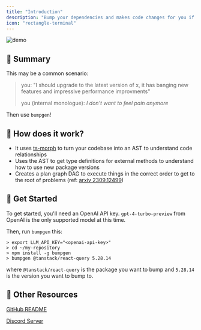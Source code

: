 ```yaml
---
title: "Introduction"
description: "Bump your dependencies and makes code changes for you if anything breaks"
icon: "rectangle-terminal"
---
```


![demo](https://s3.amazonaws.com/static.xeol.io/mkdirp-demo-optimized.gif)

## 📝 Summary
This may be a common scenario:

> you: "I should upgrade to the latest version of x, it has banging new features and impressive performance improvments"
>
> you (internal monologue): _I don't want to feel pain anymore_

Then use `bumpgen`!

## 🧰 How does it work?

- It uses [ts-morph](https://github.com/dsherret/ts-morph) to turn your codebase into an AST to understand code relationships
- Uses the AST to get type definitions for external methods to understand how to use new package versions
- Creates a plan graph DAG to execute things in the correct order to get to the root of problems (ref: [arxiv 2309.12499](https://huggingface.co/papers/2309.12499))


## 🏃 Get Started
To get started, you'll need an OpenAI API key. `gpt-4-turbo-preview` from OpenAI is the only supported model at this time.

Then, run `bumpgen` this:

```
> export LLM_API_KEY="<openai-api-key>"
> cd ~/my-repository
> npm install -g bumpgen
> bumpgen @tanstack/react-query 5.28.14
```

where `@tanstack/react-query` is the package you want to bump and `5.28.14` is the version you want to bump to.


## 📖 Other Resources
[GitHub README](https://github.com/xeol-io/bumpgen?tab=readme-ov-file#-get-started)

[Discord Server](https://img.shields.io/discord/1233126412785815613)